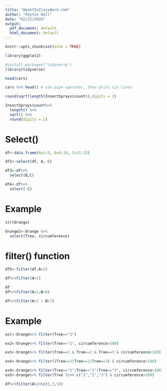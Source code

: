 ```yaml
---
title: "Week7InClassWork.rmd"
author: "Peyton Hall"
date: "02/22/2024"
output:
  pdf_document: default
  html_document: default
---
```


```r
knitr::opts_chunk$set(echo = TRUE)
```

```r
library(ggplot2)

#install.packages("tidyverse")
library(tidyverse)
```
```r
head(cars)

cars %>% head() # use pipe operator, then print six lines

round(sqrt(length(InsectSprays$count)),digits = 2)

InsectSprays$count%>% 
  length() %>% 
  sqrt() %>%
  round(digits = 2)
```

# Select()

```r
df<-data.frame(A=1:5, B=6:10, C=11:15)

df2<-select(df, A, C)

df3<-df%>%
  select(B,C)

df4<-df%>%
  select(-C)


```

# Example

```r
str(Orange)

Orange2<-Orange %>% 
  select(Tree, circumference)
```

# filter() function

```r
df5<-filter(df,A>2)

df%>%filter(A>2)

df
df%>%filter(A>2,B<8)

df%>%filter(A>2 | B<7)

```

# Example

```r
exl<-Orange%>% filter(Tree=="1")

ex2<-Orange%>% filter(Tree=="1", circumference>100)

ex3<-Orange%>% filter(Tree==1 & Tree==2 & Tree==3 & circumference>100)

ex4<-Orange%>% filter((Tree==1|Tree==2|Tree==3) & circumference>100)

ex4<-Orange%>% filter(Tree=="1"|Tree=="2"|Tree=="3", circumference>100)
ex5<-Orange%>% filter(Tree %in% c("1","2","3") & circumference>100)

df%>%filter(A%in%c(1,3,5))


```

